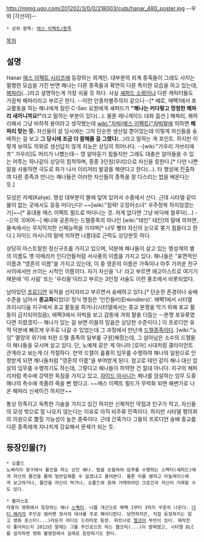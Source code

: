 http://mimg.ugo.com/201202/3/0/0/218003/cuts/hanar_480_poster.jpg
--우와 [각선미]--
 * 상위 항목: [[매스 이펙트/종족]]

[[목차]]

== 설명 ==
Hanar
[[매스 이펙트 시리즈]]에 등장하는 외계인. 대부분의 외계 종족들이 그래도 사지는 멀쩡한 모습을 가진 반면 해나는 다른 종족들과 확연히 다른 특이한 모습을 하고 있는데, [[해파리]](...)라고 설명하는게 가장 쉬울 듯 하다. 사실 [[셰퍼드 소령]]이나 다른 캐릭터들도 가끔씩 해파리라고 부르곤 한다. --이런 인종차별주의자 같으니--[* 예로, 매펙1에서 포교활동을 하는 해나에게 질린 C-Sec 요원에게 셰퍼드가 '''"해나는 커다랗고 멍청한 해파리 새끼니까요!"'''라고 말하는 부분이 있다(...). 물론 레니게이드 대화 옵션.] 해파리, 해파리해서 그냥 비하적 용어라고 생각했는데 [[wiki:"자빅(매스 이펙트)"자빅]]말에 의하면 '''해파리 맞는 듯.''' 자신들이 살 당시에는 그저 단순한 생선일 뿐이었는데 이렇게 자신들을 숭배하는 걸 보고 '''그 당시에 조금 더 잘해줄 걸 그랬다'''(...)라고 말하는 게 포인트.
하지만 이렇게 보여도 의외로 생선답지 않게 지능은 상당히 뛰어나다. --[wiki:"가우리 가브리에프" 가우리]도 머리가 나빴는데-- 
영 알아듣기 힘들지만 그래도 대충은 알아들을 수 있는 어투는 하나같이 상당히 침착하며, 종종 3인칭(우리)으로 자신을 칭한다.[* 다만 나쁜 말을 사용하면 극도로 화가 나서 이리저리 발광을 해댄다고 한다(...). 타 행성에 진출하여 다른 종족과 만나는 해나들은 이러한 자신들의 종특을 잘 다스리는 법을 배운다는 듯.]

모성은 카제(Kahje). 행성 대부분이 물에 덮여 있어서 수중에서 산다.  근데 시타델 같이 물이 없는 곳에서도 둥둥 떠다닌다! ~~[wiki:"침략! 오징어소녀" 우주정복 하지않겠는가]~~[* 휴대용 매스 이펙트 필드로 떠다니는 것. 저게 없다면 그냥 바닥에 철푸덕(...) --으악 긔여어--]
해나와 공존하는 드렐종족의 하나인 [wiki:"테인" 테인]의 말에 의하면, 물속에서는 무지막지한 신체능력을 가지며[* 너무 빨라 자신의 눈으로 쫒기 힘들다고 한다.] 자이드 마사니의 말에 의하면 나름대로 근력도 상당한듯 하다.

상당히 아스트랄한 정신구조를 가지고 있으며, 덕분에 해나들이 살고 있는 행성계의 별의 이름도 옛 아메리카 인디언들처럼 서사풍의 이름을 가지고 있다. 해나들은 "표면적인 이름과 "영혼의 이름"을 가지고 있는데, 이 중 영혼의 이름은 가족이나 아주 가까운 친구 사이에서만 쓰이는 시적인 이름이다. 자기 자신을 '나' 라고 부르면 에고이스트로 여기기 때문에 '이 사람' 또는 '우리들'이라고 부르는 3인칭 서술도 이런 풍조에서 비롯되었다. 


남아있던 [[프로디언]] 유적을 선지자라고 부르면서 숭배하고 있다.[* 단순한 존경이나 숭배 수준을 넘어서 '''종교화'''되었다! 정식 명칭은 '인킨들러(Enkindlers)'. 매펙1에서 시터델 프리시디움 지구에서 포교 활동을 하거나(시터델에서는 종교 분쟁을 막기 위해 포교 활동이 금지되어있음), 매펙3에서 자빅을 보고 감동에 겨워 말을 더듬는 --분명 포유류였다면 지렸겠지-- 해나가 있는 걸 보면 이들의 믿음은 상당한 수준이다.]
이 프로디언 유적 덕분에 빠르게 우주로 나갈 수 있었는데 그 과정에서 만난게 [[드렐]]종족이다. [wiki:"노잉" 멸망의 위기에 처한 드렐 종족의 일부를 구원]해줬는데, 그 살아남은 소수의 드렐들이 해나들을 모시며 살고 있다. 단, 노예제 같은 게 아니라 [로마] 시대처럼 클라이언트 관계라고 보는게 더 적절하다. 만약 드렐이 훌륭히 임무를 수행하여 해나의 일원으로 인정받게 되면 해나들처럼 "영혼의 이름"을 부여받게 된다. 참고로 테인 같이 해나 대신 암살의 임무를 수행하기도 하는데, 그렇다고 해나들이 허약한 건 절대 아니다. 지구의 해파리처럼 촉수에 강력한 독침을 가지고 있고, [[자이드 마사니]]는 해나를 암살하는 임무 도중 해나의 촉수에 목졸려 죽을 뻔 했다고. ~~매스 이펙트 필드가 무력화 되면 해변가로 나온 해파리 신세이긴 하지만~~

통상 민족이고 독특한 기술을 가지고 있긴 하지만 신체적인 약점과 인구가 적고, 자신들의 모성 밖으로 잘 나오지 않는다는 이유로 아직 비주류 민족이다. 하지만 시타델 평의회의 의원으로 뽑힐 가능성이 높은 종족이다. 근데 간혹가다 그들의 프로디언 숭배 종교를 다른 종족에게 지나치게 강요해서 문제가 되는 듯.


== 등장인물(?) ==
 * 오폴드
 노베리아 항구에서 물건을 파는 상인 해나. 법을 초월하여 임무를 수행하는 스펙터(셰퍼드)에게 자신의 물건을 몰래 밀반입해줄 수 없겠냐고 물어본다. 물론 이를 쌩까고 아놀레이스에게 보고하거나, 물건을 자신이 먹거나, 오폴드와 원래 거래하려던 크로건과 자신이 거래할 수도 있다.

 * 블라스토
 작중의 영화에서 등장하는 해나 [[스펙터]]. 나름 개근으로 매펙 1부터 3까지 꾸준히 나온다. [[더티 해리]]의 주인공 캘러핸 형사의 대사를 주로 패러디한다. 당연하지만, 직접 등장하지는 않고 영화 포스터(...)라든지 라디오 드라마로 등장. 파트너로 [[엘코어]] 부빈이 있다. 제작진이 좋아하는지 2012년 말에는 그를 주인공으로 하는 웹코믹(...)이 발매됐고, 시타델 DLC를 설치하면 영화 촬영장에서 실제로 등장하기도 한다.
